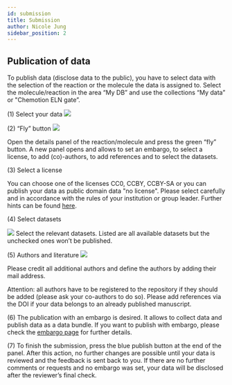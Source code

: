 ```yaml
---
id: submission
title: Submission
author: Nicole Jung
sidebar_position: 2
---
```


## Publication of data

To publish data (disclose data to the public), you have to select data with the selection of the reaction or the molecule the data is assigned to. Select the molecule/reaction in the area “My DB” and use the collections “My data” or "Chemotion ELN gate”.

(1) Select your data<!--truncate-->
![](/img/docs/publication-review-process/d0139cda-e311-46e9-a0e6-8693fc769f8b_image_20191030-26466-1bugfxg.png)

(2) “Fly” button
![](/img/docs/publication-review-process/d0139cda-e311-46e9-a0e6-8693fc769f8b_image_20191030-26466-129koqg.png)

Open the details panel of the reaction/molecule and press the green “fly” button. A new panel opens and allows to set an embargo, to select a license, to add (co)-authors, to add references and to select the datasets.

(3) Select a license

You can choose one of the licenses CC0, CCBY, CCBY-SA or you can publish your data as public domain data "no license". Please select carefully and in accordance with the rules of your institution or group leader. Further hints can be found [here](../faq#under-which-kind-of-license-are-the-data-of-the-chemotion-repository-available).

(4) Select datasets

![](/img/docs/publication-review-process/d0139cda-e311-46e9-a0e6-8693fc769f8b_image_20191030-26466-oafvny.png)
Select the relevant datasets. Listed are all available datasets but the unchecked ones won’t be published.

(5) Authors and literature
![](/img/docs/publication-review-process/d0139cda-e311-46e9-a0e6-8693fc769f8b_image_20191030-26466-b65f37.png)

Please credit all additional authors and define the authors by adding their mail address.

Attention: all authors have to be registered to the repository if they should be added (please ask your co-authors to do so). Please add references via the DOI if your data belongs to an already published manuscript.

(6) The publication with an embargo is desired. It allows to collect data and publish data as a data bundle. If you want to publish with embargo, please check the [embargo page](embargo) for further details.

(7) To finish the submission, press the blue publish button at the end of the panel. After this action, no further changes are possible until your data is reviewed and the feedback is sent back to you. If there are no further comments or requests and no embargo was set, your data will be disclosed after the reviewer’s final check.

